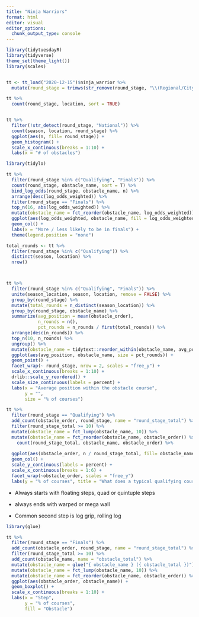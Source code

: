 ```yaml
---
title: "Ninja Warriors"
format: html
editor: visual
editor_options: 
  chunk_output_type: console
---
```


```r

library(tidytuesdayR)
library(tidyverse)
theme_set(theme_light())
library(scales)


tt <- tt_load("2020-12-15")$ninja_warrior %>% 
  mutate(round_stage = trimws(str_remove(round_stage, "\\(Regional/City\\)")))

tt %>% 
  count(round_stage, location, sort = TRUE) 


tt %>% 
  filter(!str_detect(round_stage, "National")) %>% 
  count(season, location, round_stage) %>% 
  ggplot(aes(n, fill= round_stage)) + 
  geom_histogram() + 
  scale_x_continuous(breaks = 1:10) + 
  labs(x = "# of obstacles")
```

```r

library(tidylo)

tt %>%
  filter(round_stage %in% c("Qualifying", "Finals")) %>%
  count(round_stage, obstacle_name, sort = T) %>%
  bind_log_odds(round_stage, obstacle_name, n) %>%
  arrange(desc(log_odds_weighted)) %>%
  filter(round_stage == "Finals") %>%
  top_n(16, abs(log_odds_weighted)) %>%
  mutate(obstacle_name = fct_reorder(obstacle_name, log_odds_weighted)) %>%
  ggplot(aes(log_odds_weighted, obstacle_name, fill = log_odds_weighted > 0)) +
  geom_col() +
  labs(x = "More / less likely to be in finals") +
  theme(legend.position = "none")
```

```r

total_rounds <- tt %>%
  filter(round_stage %in% c("Qualifying")) %>%
  distinct(season, location) %>%
  nrow()



tt %>% 
  filter(round_stage %in% c("Qualifying", "Finals")) %>%
  unite(season_location, season, location, remove = FALSE) %>%
  group_by(round_stage) %>%
  mutate(total_rounds = n_distinct(season_location)) %>%
  group_by(round_stage, obstacle_name) %>%
  summarize(avg_position = mean(obstacle_order),
            n_rounds = n(),
            pct_rounds = n_rounds / first(total_rounds)) %>%
  arrange(desc(n_rounds)) %>%
  top_n(10, n_rounds) %>%
  ungroup() %>%
  mutate(obstacle_name = tidytext::reorder_within(obstacle_name, avg_position, round_stage)) %>%
  ggplot(aes(avg_position, obstacle_name, size = pct_rounds)) +
  geom_point() +
  facet_wrap(~ round_stage, nrow = 2, scales = "free_y") +
  scale_x_continuous(breaks = 1:10) +
  drlib::scale_y_reordered() +
  scale_size_continuous(labels = percent) +
  labs(x = "Average position within the obstacle course",
       y = "",
       size = "% of courses")

```

```r
tt %>% 
  filter(round_stage == "Qualifying") %>% 
  add_count(obstacle_order, round_stage, name = "round_stage_total") %>% 
  filter(round_stage_total >= 10) %>% 
  mutate(obstacle_name = fct_lump(obstacle_name, 10)) %>% 
  mutate(obstacle_name = fct_reorder(obstacle_name, obstacle_order)) %>%
    count(round_stage_total, obstacle_name, obstacle_order) %>% 
 
  ggplot(aes(obstacle_order, n / round_stage_total, fill= obstacle_name)) + 
  geom_col() + 
  scale_y_continuous(labels = percent) + 
  scale_x_continuous(breaks = 1:6) +
  facet_wrap(~obstacle_order, scales = "free_y")
  labs(y = "% of courses", title = "What does a typical qualifying course look like?")
```

-   Always starts with floating steps, quad or quintuple steps

-   always ends with warped or mega wall

-   Common second step is log grip, rolling log

```r
library(glue)

tt %>%
  filter(round_stage == "Finals") %>%
  add_count(obstacle_order, round_stage, name = "round_stage_total") %>%
  filter(round_stage_total >= 10) %>%
  add_count(obstacle_name, name = "obstacle_total") %>%
  mutate(obstacle_name = glue("{ obstacle_name } ({ obstacle_total })")) %>%
  mutate(obstacle_name = fct_lump(obstacle_name, 10)) %>%
  mutate(obstacle_name = fct_reorder(obstacle_name, obstacle_order)) %>%
  ggplot(aes(obstacle_order, obstacle_name)) +
  geom_boxplot() +
  scale_x_continuous(breaks = 1:10) +
  labs(x = "Step",
       y = "% of courses",
       fill = "Obstacle")
```
